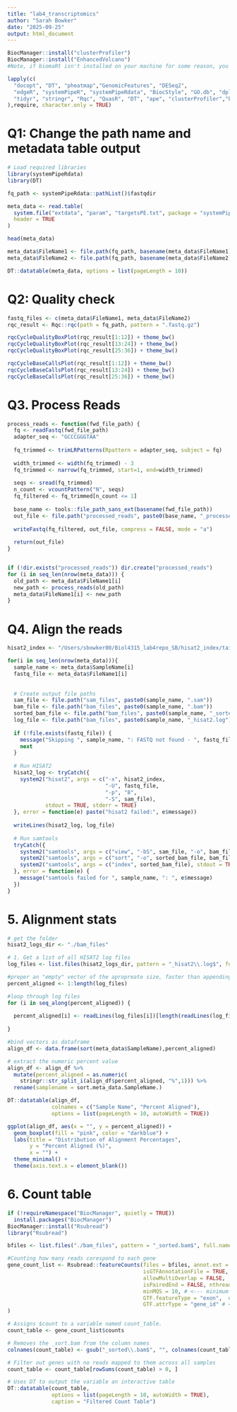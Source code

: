 ```yaml
---
title: "lab4_transcriptomics"
author: "Sarah Bowker"
date: "2025-09-25"
output: html_document
---
```


```r
BiocManager::install("clusterProfiler")
BiocManager::install("EnhancedVolcano")
#Note, if biomaRt isn't installed on your machine for some reason, you should install it as well. 

lapply(c(
  "docopt", "DT", "pheatmap","GenomicFeatures", "DESeq2",
  "edgeR", "systemPipeR", "systemPipeRdata", "BiocStyle", "GO.db", "dplyr",
  "tidyr", "stringr", "Rqc", "QuasR", "DT", "ape", "clusterProfiler","biomaRt","EnhancedVolcano"
),require, character.only = TRUE) 
```
# Q1: Change the path name and metadata table output

```r
# Load required libraries
library(systemPipeRdata)
library(DT)

fq_path <- systemPipeRdata::pathList()$fastqdir

meta_data <- read.table(
  system.file("extdata", "param", "targetsPE.txt", package = "systemPipeRdata"),
  header = TRUE
)

head(meta_data)

meta_data$FileName1 <- file.path(fq_path, basename(meta_data$FileName1))
meta_data$FileName2 <- file.path(fq_path, basename(meta_data$FileName2))

DT::datatable(meta_data, options = list(pageLength = 10))
```

# Q2: Quality check

```r

fastq_files <- c(meta_data$FileName1, meta_data$FileName2)
rqc_result <- Rqc::rqc(path = fq_path, pattern = ".fastq.gz")

rqcCycleQualityBoxPlot(rqc_result[1:12]) + theme_bw()
rqcCycleQualityBoxPlot(rqc_result[13:24]) + theme_bw()
rqcCycleQualityBoxPlot(rqc_result[25:36]) + theme_bw()

rqcCycleBaseCallsPlot(rqc_result[1:12]) + theme_bw()
rqcCycleBaseCallsPlot(rqc_result[13:24]) + theme_bw()
rqcCycleBaseCallsPlot(rqc_result[25:36]) + theme_bw()
```

# Q3. Process Reads
```r
process_reads <- function(fwd_file_path) {
  fq <- readFastq(fwd_file_path)
  adapter_seq <- "GCCCGGGTAA"
  
  fq_trimmed <- trimLRPatterns(Rpattern = adapter_seq, subject = fq)
  
  width_trimmed <- width(fq_trimmed) - 3
  fq_trimmed <- narrow(fq_trimmed, start=1, end=width_trimmed)
  
  seqs <- sread(fq_trimmed)
  n_count <- vcountPattern("N", seqs)
  fq_filtered <- fq_trimmed[n_count <= 1]
  
  base_name <- tools::file_path_sans_ext(basename(fwd_file_path))
  out_file <- file.path("processed_reads", paste0(base_name, "_processed.fastq"))
  
  writeFastq(fq_filtered, out_file, compress = FALSE, mode = "a")
  
  return(out_file)
}


if (!dir.exists("processed_reads")) dir.create("processed_reads")
for (i in seq_len(nrow(meta_data))) {
  old_path <- meta_data$FileName1[i]
  new_path <- process_reads(old_path)
  meta_data$FileName1[i] <- new_path
}
```

# Q4. Align the reads
```r
hisat2_index <- "/Users/sbowker00/Biol4315_lab4repo_SB/hisat2_index/tair10_1_index"

for(i in seq_len(nrow(meta_data))){
  sample_name <- meta_data$SampleName[i]
  fastq_file <- meta_data$FileName1[i]
  
  
  # Create output file paths
  sam_file <- file.path("sam_files", paste0(sample_name, ".sam"))
  bam_file <- file.path("bam_files", paste0(sample_name, ".bam"))
  sorted_bam_file <- file.path("bam_files", paste0(sample_name, "_sorted.bam"))
  log_file <- file.path("bam_files", paste0(sample_name, "_hisat2.log"))
  
  if (!file.exists(fastq_file)) {
    message("Skipping ", sample_name, ": FASTQ not found - ", fastq_file)
    next
  }
  
  # Run HISAT2
  hisat2_log <- tryCatch({
    system2("hisat2", args = c("-x", hisat2_index,
                               "-U", fastq_file,
                               "-p", "8",
                               "-S", sam_file),
            stdout = TRUE, stderr = TRUE)
  }, error = function(e) paste("hisat2 failed:", e$message))
  
  writeLines(hisat2_log, log_file)
  
  # Run samtools
  tryCatch({
    system2("samtools", args = c("view", "-bS", sam_file, "-o", bam_file), stdout = TRUE, stderr = TRUE)
    system2("samtools", args = c("sort", "-o", sorted_bam_file, bam_file), stdout = TRUE, stderr = TRUE)
    system2("samtools", args = c("index", sorted_bam_file), stdout = TRUE, stderr = TRUE)
  }, error = function(e) {
    message("samtools failed for ", sample_name, ": ", e$message)
  })
}
```


# 5. Alignment stats
```r
# get the folder
hisat2_logs_dir <- "./bam_files"

# 1. Get a list of all HISAT2 log files
log_files <- list.files(hisat2_logs_dir, pattern = "_hisat2\\.log$", full.names = TRUE)

#preper an "empty" vector of the apropreate size, faster than appending. 
percent_aligned <- 1:length(log_files)

#loop through log files
for (i in seq_along(percent_aligned)) {
  
  percent_aligned[i] <- readLines(log_files[i])[length(readLines(log_files[i]))]
  
}

#bind vectors as dataframe
align_df <- data.frame(sort(meta_data$SampleName),percent_aligned)

# extract the numeric percent value
align_df <- align_df %>% 
  mutate(percent_aligned = as.numeric(
    stringr::str_split_i(align_df$percent_aligned, "%",1))) %>% 
  rename(samplename = sort.meta_data.SampleName.)

DT::datatable(align_df, 
              colnames = c("Sample Name", "Percent Aligned"), 
              options = list(pageLength = 10, autoWidth = TRUE))

ggplot(align_df, aes(x = "", y = percent_aligned)) + 
  geom_boxplot(fill = "pink", color = "darkblue") + 
  labs(title = "Distribution of Alignment Percentages",
       y = "Percent Aligned (%)",
       x = "") +
  theme_minimal() +
  theme(axis.text.x = element_blank())

```

# 6. Count table
```r
if (!requireNamespace("BiocManager", quietly = TRUE))
  install.packages("BiocManager")
BiocManager::install("Rsubread")
library("Rsubread")

bfiles <- list.files("./bam_files", pattern = "_sorted.bam$", full.names = TRUE)

#Counting how many reads corespond to each gene
gene_count_list <- Rsubread::featureCounts(files = bfiles, annot.ext = "GCF_000001735.4_TAIR10.1_genomic.gtf", 
                                           isGTFAnnotationFile = TRUE, # <--- input annotation is GTF
                                           allowMultiOverlap = FALSE,  # <--- don't allow reads that overlap with multiple loci
                                           isPairedEnd = FALSE, nthreads = 8,
                                           minMQS = 10, # <--- minimum mapping quality score of 10 (like a phred score for the hisat2 alignment)
                                           GTF.featureType = "exon",  # <--- Count reads overlapping 'exon' features
                                           GTF.attrType = "gene_id" # <--- Groups exon by gene id
)

# Assigns $count to a variable named count_table.
count_table <- gene_count_list$counts

# Removes the _sort.bam from the column names
colnames(count_table) <- gsub("_sorted\\.bam$", "", colnames(count_table))

# Filter out genes with no reads mapped to them across all samples
count_table <- count_table[rowSums(count_table) > 0, ]

# Uses DT to output the variable an interactive table
DT::datatable(count_table,
              options = list(pageLength = 10, autoWidth = TRUE),
              caption = "Filtered Count Table")
```